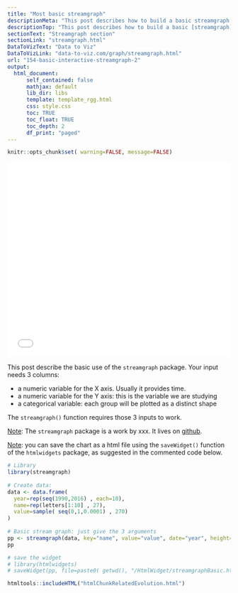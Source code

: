 ```yaml
---
title: "Most basic streamgraph"
descriptionMeta: "This post describes how to build a basic streamgraph using R and the streamgraph package. It provides the reproducible code and explanation."
descriptionTop: "This post describes how to build a basic [streamgraph](streamgraphg.html) using `R` and the `streamgraph` package. It provides the reproducible code and explanation."
sectionText: "Streamgraph section"
sectionLink: "streamgraph.html"
DataToVizText: "Data to Viz"
DataToVizLink: "data-to-viz.com/graph/streamgraph.html"
url: "154-basic-interactive-streamgraph-2"
output:
  html_document:
      self_contained: false    
      mathjax: default
      lib_dir: libs
      template: template_rgg.html
      css: style.css
      toc: TRUE
      toc_float: TRUE
      toc_depth: 2
      df_print: "paged"
---
```



```r
knitr::opts_chunk$set( warning=FALSE, message=FALSE)
```

<div class="container">


<center><iframe src="HtmlWidget/streamgraphBasic.html" height="440" width="100%" style="border:none;"></iframe></center>


This post describe the basic use of the `streamgraph` package. Your input needs 3 columns:

- a numeric variable for the X axis. Usually it provides time.
- a numeric variable for the Y axis: this is the variable we are studying
- a categorical variable: each group will be plotted as a distinct shape

The `streamgraph()` function requires those 3 inputs to work.

<u>Note</u>: The `streamgraph` package is a work by xxx. It lives on [github]().

<u>Note</u>: you can save the chart as a html file using the `saveWidget()` function of the `htmlwidgets` package, as suggested in the commented code below.

```r
# Library
library(streamgraph)
 
# Create data:
data <- data.frame(
  year=rep(seq(1990,2016) , each=10),
  name=rep(letters[1:10] , 27),
  value=sample( seq(0,1,0.0001) , 270)
)
 
# Basic stream graph: just give the 3 arguments
pp <- streamgraph(data, key="name", value="value", date="year", height="300px", width="1000px")
pp 

# save the widget
# library(htmlwidgets)
# saveWidget(pp, file=paste0( getwd(), "/HtmlWidget/streamgraphBasic.html"))
```


</div>



```r
htmltools::includeHTML("htmlChunkRelatedEvolution.html")
```

